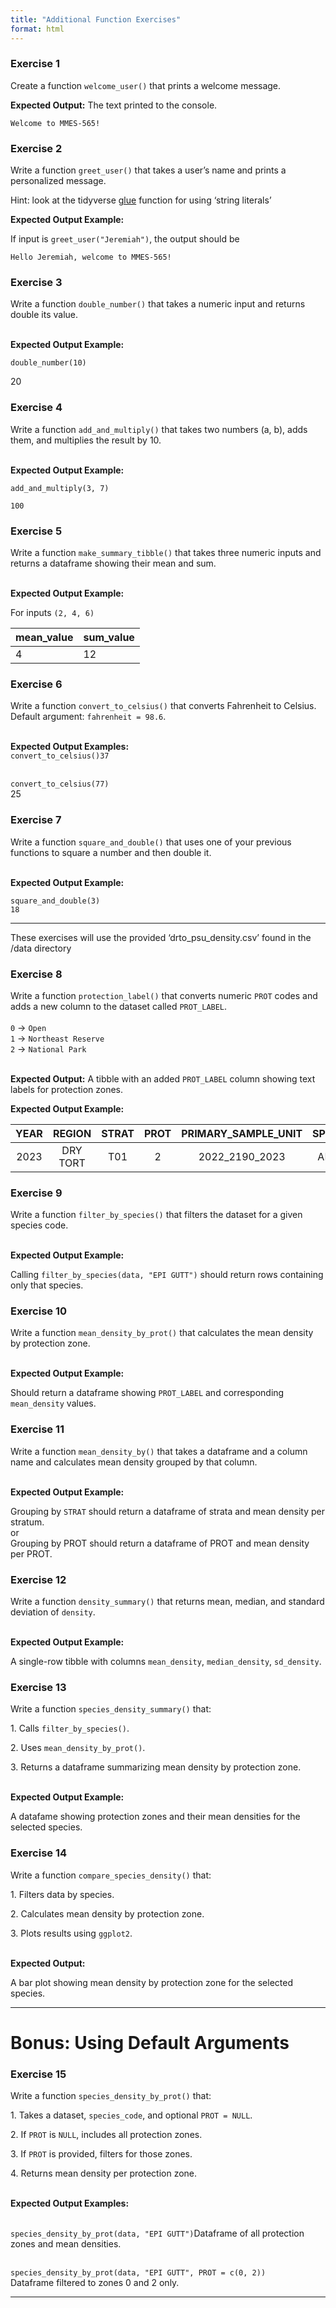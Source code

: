 ```yaml
---
title: "Additional Function Exercises"
format: html
---
```


### Exercise 1

Create a function `welcome_user()` that prints a welcome message.

::: {.callout-note appearance="simple"}
**Expected Output:** The text printed to the console.

`Welcome to MMES-565!`
:::

### Exercise 2

Write a function `greet_user()` that takes a user's name and prints a personalized message.

Hint: look at the tidyverse [glue](https://glue.tidyverse.org/) function for using 'string literals'

**Expected Output Example:**

::: {.callout-note appearance="simple"}
If input is `greet_user("Jeremiah")`, the output should be

`Hello Jeremiah, welcome to MMES-565!`
:::

### Exercise 3

Write a function `double_number()` that takes a numeric input and returns double its value.

\
**Expected Output Example:**

::: {.callout-note appearance="simple"}
`double_number(10)`

20
:::

### Exercise 4

Write a function `add_and_multiply()` that takes two numbers (a, b), adds them, and multiplies the result by 10.

\
**Expected Output Example:**

::: {.callout-note appearance="simple"}
`add_and_multiply(3, 7)`

`100`
:::

### Exercise 5

Write a function `make_summary_tibble()` that takes three numeric inputs and returns a dataframe showing their mean and sum.

\
**Expected Output Example:**

::: {.callout-note appearance="simple"}
For inputs `(2, 4, 6)`

| mean_value | sum_value |
|------------|-----------|
| 4          | 12        |
:::

### Exercise 6

Write a function `convert_to_celsius()` that converts Fahrenheit to Celsius. Default argument: `fahrenheit = 98.6`.

::: {.callout-note appearance="simple"}
\
**Expected Output Examples:**\
`convert_to_celsius()37`

\
`convert_to_celsius(77)`\
25
:::

### Exercise 7

Write a function `square_and_double()` that uses one of your previous functions to square a number and then double it.

\
**Expected Output Example:**

::: {.callout-note appearance="simple"}
`square_and_double(3)`\
`18`
:::

------------------------------------------------------------------------

These exercises will use the provided 'drto_psu_density.csv' found in the /data directory

### Exercise 8

Write a function `protection_label()` that converts numeric `PROT` codes and adds a new column to the dataset called `PROT_LABEL`.\
\
`0` → `Open`\
`1` → `Northeast Reserve`\
`2` → `National Park`

\
**Expected Output:** A tibble with an added `PROT_LABEL` column showing text labels for protection zones.

**Expected Output Example:**

::: callout-note
| YEAR | REGION | STRAT | PROT | PRIMARY_SAMPLE_UNIT | SPECIES_CD | m | var | denisty | PROT_LABEL |
|:------:|:------:|:------:|:------:|:------:|:------:|:------:|:------:|:------:|:-------|
| 2023 | DRY TORT | T01 | 2 | 2022_2190_2023 | ABU SAXA | 1 | NA | 5 | National Park |
:::

### Exercise 9

Write a function `filter_by_species()` that filters the dataset for a given species code.

\
**Expected Output Example:**

::: {.callout-note appearance="simple"}
Calling `filter_by_species(data, "EPI GUTT")` should return rows containing only that species.
:::

### Exercise 10

Write a function `mean_density_by_prot()` that calculates the mean density by protection zone.

\
**Expected Output Example:**

Should return a dataframe showing `PROT_LABEL` and corresponding `mean_density` values.

### Exercise 11

Write a function `mean_density_by()` that takes a dataframe and a column name and calculates mean density grouped by that column.

\
**Expected Output Example:**

::: {.callout-note appearance="simple"}
Grouping by `STRAT` should return a dataframe of strata and mean density per stratum.\
or\
Grouping by PROT should return a dataframe of PROT and mean density per PROT.
:::

### Exercise 12

Write a function `density_summary()` that returns mean, median, and standard deviation of `density`.

\
**Expected Output Example:**

::: {.callout-note appearance="simple"}
A single-row tibble with columns `mean_density`, `median_density`, `sd_density`.
:::

### Exercise 13

Write a function `species_density_summary()` that:

1\. Calls `filter_by_species()`.

2\. Uses `mean_density_by_prot()`.

3\. Returns a dataframe summarizing mean density by protection zone.

\
**Expected Output Example:**

::: {.callout-note appearance="simple"}
A datafame showing protection zones and their mean densities for the selected species.
:::

### Exercise 14

Write a function `compare_species_density()` that:

1\. Filters data by species.

2\. Calculates mean density by protection zone.

3\. Plots results using `ggplot2`.

\
**Expected Output:**

::: {.callout-note appearance="simple"}
A bar plot showing mean density by protection zone for the selected species.
:::

------------------------------------------------------------------------

# Bonus: Using Default Arguments

### Exercise 15

Write a function `species_density_by_prot()` that:

1\. Takes a dataset, `species_code`, and optional `PROT = NULL`.

2\. If `PROT` is `NULL`, includes all protection zones.

3\. If `PROT` is provided, filters for those zones.

4\. Returns mean density per protection zone.

\
**Expected Output Examples:**

::: {.callout-note appearance="simple"}
\
`species_density_by_prot(data, "EPI GUTT")`Dataframe of all protection zones and mean densities.

\
`species_density_by_prot(data, "EPI GUTT", PROT = c(0, 2))`\
Dataframe filtered to zones 0 and 2 only.
:::

------------------------------------------------------------------------
